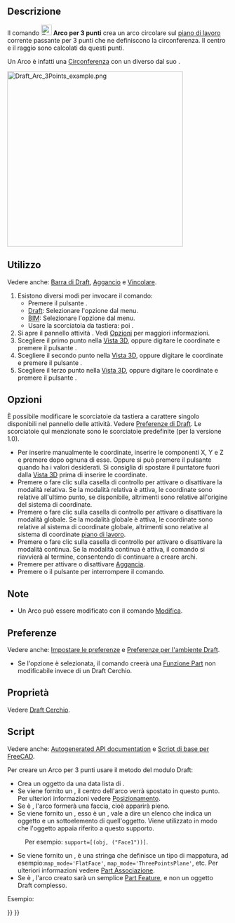 <languages/>

{{Docnav/it
|[[Draft_Arc/it|Arco]]
|[[Draft_Circle/it|Cerchio]]
|[[Draft_Workbench/it|Draft]]
|IconL=Draft_Arc.svg
|IconR=Draft_Circle.svg
|IconC=Workbench_Draft.svg
}}

{{GuiCommand/it
|Name=Draft Arc 3Points
|Name/it=Draft Arco per 3 punti
|MenuLocation=Drafting → Strumenti Arco → Arco per 3 punti<br>2D Drafting → Arco per 3 punti
|Workbenches=[[Draft_Workbench/it|Draft]], [[BIM_Workbench/it|BIM]]
|Shortcut={{KEY|A}} {{KEY|T}}
|Version=0.19
|SeeAlso=[[Draft Arc/it|Draft Arco]], [[Draft Circle/it|Draft Cerchio]]
}}

<span id="Description"></span>
==Descrizione==

Il comando [[Image:Draft_Arc_3Points.svg|24px]] '''Arco per 3 punti''' crea un arco circolare sul [[Draft_SelectPlane/it|piano di lavoro]] corrente passante per 3 punti che ne definiscono la circonferenza. Il centro e il raggio sono calcolati da questi punti.

Un Arco è infatti una [[Draft_Circle/it|Circonferenza]] con un {{PropertyData|First Angle}} diverso dal suo {{PropertyData|Last Angle}}.

[[Image:Draft_Arc_3Points_example.png|400px]]
{{Caption|Arco definito da tre punti giacenti sulla sua circonferenza}}

<span id="Usage"></span>
==Utilizzo==

Vedere anche: [[Draft_Tray/it|Barra di Draft]], [[Draft_Snap/it|Aggancio]] e [[Draft_Constrain/it|Vincolare]].

# Esistono diversi modi per invocare il comando:
#* Premere il pulsante {{Button|[[Image:Draft_Arc_3Points.svg|16px]] [[Draft_Arc_3Points/it|Arco per 3 punti]]}}.
#* [[Draft_Workbench/it|Draft]]: Selezionare l'opzione {{MenuCommand|Drafting → Strumenti Arco → [[Image:Draft_Arc_3Points.svg|16px]] Arco per 3 punti}} dal menu.
#* [[BIM_Workbench/it|BIM]]: Selezionare l'opzione {{MenuCommand|2D Drafting → [[Image:Draft_Arc_3Points.svg|16px]] Arco per 3 punti}} dal menu.
#* Usare la scorciatoia da tastiera: {{KEY|A}} poi {{KEY|T}}.
# Si apre il pannello attività {{MenuCommand|Arco per 3 punti}}. Vedi [[#Options|Opzioni]] per maggiori informazioni.
# Scegliere il primo punto nella [[3D_view/it|Vista 3D]], oppure digitare le coordinate e premere il pulsante {{Button|[[Image:Draft_AddPoint.svg|16px]] Inserisci punto}}.
# Scegliere il secondo punto nella [[3D_view/it|Vista 3D]], oppure digitare le coordinate e premere il pulsante {{Button|[[Image:Draft_AddPoint.svg|16px]] Inserisci punto}}.
# Scegliere il terzo punto nella [[3D_view/it|Vista 3D]], oppure digitare le coordinate e premere il pulsante {{Button|[[Image:Draft_AddPoint.svg|16px]] Inserisci punto}}.

<span id="Options"></span>
==Opzioni==

È possibile modificare le scorciatoie da tastiera a carattere singolo disponibili nel pannello delle attività. Vedere [[Draft_Preferences/it|Preferenze di Draft]]. Le scorciatoie qui menzionate sono le scorciatoie predefinite (per la versione 1.0).

* Per inserire manualmente le coordinate, inserire le componenti X, Y e Z e premere {{KEY|Enter}} dopo ognuna di esse. Oppure si può premere il pulsante {{Button|[[Image:Draft_AddPoint.svg|16px]] Inserisci punto}} quando ha i valori desiderati. Si consiglia di spostare il puntatore fuori dalla [[3D_view/it|Vista 3D]] prima di inserire le coordinate.
* Premere {{KEY|R}} o fare clic sulla casella di controllo {{MenuCommand|Relativo}} per attivare o disattivare la modalità relativa. Se la modalità relativa è attiva, le coordinate sono relative all'ultimo punto, se disponibile, altrimenti sono relative all'origine del sistema di coordinate.
* Premere {{KEY|G}} o fare clic sulla casella di controllo {{MenuCommand|Globale}} per attivare o disattivare la modalità globale. Se la modalità globale è attiva, le coordinate sono relative al sistema di coordinate globale, altrimenti sono relative al sistema di coordinate [[Draft_SelectPlane/it|piano di lavoro]].
* Premere {{KEY|N}} o fare clic sulla casella di controllo {{MenuCommand|Continua}} per attivare o disattivare la modalità continua. Se la modalità continua è attiva, il comando si riavvierà al termine, consentendo di continuare a creare archi.
* Premere {{KEY|S}} per attivare o disattivare [[Draft_Snap|Aggancia]].
* Premere {{KEY|Esc}} o il pulsante {{Button|Chiudi}} per interrompere il comando.

<span id="Notes"></span>
==Note==

* Un Arco può essere modificato con il comando [[Draft_Edit/it|Modifica]].

<span id="Preferences"></span>
==Preferenze==

Vedere anche: [[Preferences_Editor/it|Impostare le preferenze]] e [[Draft_Preferences/it|Preferenze per l'ambiente Draft]].

* Se l'opzione {{MenuCommand|Modifica → Preferenze... → Draft → Generale → Crea primitive della parte se possibile}} è selezionata, il comando creerà una [[Part_Feature|Funzione Part]] non modificabile invece di un Draft Cerchio.

<span id="Properties"></span>
== Proprietà ==

Vedere [[Draft_Circle/it#Propertietà|Draft Cerchio]].

<span id="Scripting"></span>
== Script ==

Vedere anche: [https://freecad.github.io/SourceDoc/ Autogenerated API documentation] e [[FreeCAD Scripting Basics/it|Script di base per FreeCAD]].

Per creare un Arco per 3 punti usare il metodo {{incode|make_arc_3points}} del modulo Draft:

{{Code|code=
arc = make_arc_3points(points, placement=None, face=False, support=None, map_mode="Deactivated", primitive=False)
}}

* Crea un oggetto {{incode|arc}} da una data lista di {{incode|points}}.
* Se viene fornito un {{incode|placement}}, il centro dell'arco verrà spostato in questo punto. Per ulteriori informazioni vedere [[Placement/it|Posizionamento]].
* Se {{incode|face}} è {{incode|True}}, l'arco formerà una faccia, cioè apparirà pieno.
* Se viene fornito un {{incode|support}}, esso è un {{incode|LinkSubList}}, vale a dire un elenco che indica un oggetto e un sottoelemento di quell'oggetto. Viene utilizzato in modo che l'oggetto appaia riferito a questo supporto.
: Per esempio: <code>support=[(obj, ("Face1"))]</code>.
* Se viene fornito un {{incode|map_mode}}, è una stringa che definisce un tipo di mappatura, ad esempio:<code>map_mode='FlatFace'</code>, <code>map_mode='ThreePointsPlane'</code>, etc. Per ulteriori informazioni vedere [[Part_EditAttachment/it|Part Associazione]].
* Se {{incode|primitive}} è {{incode|True}}, l'arco creato sarà un semplice [[Part_Feature/it|Part Feature]], e non un oggetto Draft complesso.

Esempio:

{{Code|code=
import FreeCAD as App
import Draft

doc = App.newDocument()

points = [App.Vector(0, 0, 0),
          App.Vector(5, 10, 0),
          App.Vector(10, 0, 0)]

arc = Draft.make_arc_3points(points)

doc.recompute()
}}


{{Docnav/it
|[[Draft_Arc/it|Arco]]
|[[Draft_Circle/it|Cerchio]]
|[[Draft_Workbench/it|Draft]]
|IconL=Draft_Arc.svg
|IconR=Draft_Circle.svg
|IconC=Workbench_Draft.svg
}}

{{Draft Tools navi{{#translation:}}}}
{{Userdocnavi{{#translation:}}}}